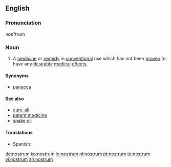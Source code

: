 ==English==

===Pronunciation===
nos"trum

===Noun===
{{en-noun|pl2=nostra}}

# A [[medicine]] or [[remedy]] in [[conventional]] use which has not been [[proven]] to have any [[desirable]] [[medical]] [[effect]]s.

====Synonyms====
* [[panacea]]

====See also====
* [[cure-all]]
* [[patent medicine]]
* [[snake oil]]
{{projectlinks|pedia}}

====Translations====
{{trans-top|A nostrum}}
{{trans-mid}}
*Spanish: {{t|es|remedio milagroso}}
{{trans-bottom}}

[[de:nostrum]]
[[ko:nostrum]]
[[io:nostrum]]
[[nl:nostrum]]
[[pt:nostrum]]
[[te:nostrum]]
[[vi:nostrum]]
[[zh:nostrum]]